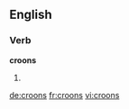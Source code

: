 ==English==

===Verb===
'''croons'''

# {{third-person singular of|[[croon]]}}

[[de:croons]]
[[fr:croons]]
[[vi:croons]]